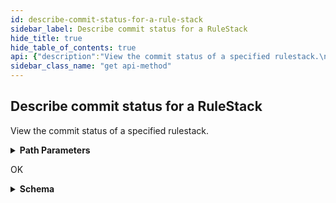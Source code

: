 ```yaml
---
id: describe-commit-status-for-a-rule-stack
sidebar_label: Describe commit status for a RuleStack
hide_title: true
hide_table_of_contents: true
api: {"description":"View the commit status of a specified rulestack.\n","operationId":"get-v1-config-rulestacks-rulestackname-commit","parameters":[{"description":"The name of the rulestack.\n","in":"path","name":"rulestackname","required":true,"schema":{"type":"string"}}],"requestBody":{"content":{"application/json":{"schema":{"additionalProperties":false,"properties":{},"title":"DescribeCommitRequest","type":"object"}}}},"responses":{"200":{"content":{"application/json":{"schema":{"additionalProperties":false,"properties":{"Response":{"additionalProperties":false,"properties":{"CommitMessages":{"description":"Rulestack commit message.\n","items":{"type":"string"},"title":"Commitmessages","type":"array"},"CommitStatus":{"description":"Rulestack commit status.\n","title":"Commitstatus","type":"string"},"RuleStackName":{"description":"Name of the rulestack.\n","title":"Rulestackname","type":"string"},"ValidateMessages":{"description":"Validate rulestack commit.\n","items":{"type":"string"},"title":"Validatemessages","type":"array"},"ValidateStatus":{"description":"Rulestack validation status.\n","title":"Validatestatus","type":"string"}},"title":"ResponseData","type":"object"},"ResponseStatus":{"additionalProperties":false,"properties":{"ErrorCode":{"default":0,"description":"Default value of a successful response is 0. Any other number indicates an error code.  \n\n400—HTTP bad request\n* InvalidRequestException—Operation failed due to invalid request. For example, unsupported parameter name or value in the request.\n* LimitExceededException—Operation failed due to violation in limit settings.\n* ThrottlingException—Operation failed due to throttling limitations.   \n\n500—Bad request \n* InternalServerError—Your request is valid but Cloud NGFW could not perform the operation due to a system issue.\n","title":"Errorcode","type":"integer"},"Reason":{"description":"The error description.\n","title":"Reason","type":"string"}},"title":"Result","type":"object"}},"title":"DescribeCommitResponse","type":"object"}}},"description":"OK"}},"tags":["ManageCommitConfiguration"],"method":"get","path":"/v1/config/rulestacks/{rulestackname}/commit","servers":[{"url":"https://api.us-east-1.aws.cloudngfw.paloaltonetworks.com"}],"jsonRequestBodyExample":{},"info":{"contact":{},"description":"Commit configuration for rulestacks.\n","title":"Manage Rulestack Commit Configuration","version":"1.0.0"},"postman":{"name":"Describe commit status for a RuleStack","description":{"content":"View the commit status of a specified rulestack.\n","type":"text/plain"},"url":{"path":["v1","config","rulestacks",":rulestackname","commit"],"host":["{{baseUrl}}"],"query":[],"variable":[{"disabled":false,"description":{"content":"(Required) The name of the rulestack.\n","type":"text/plain"},"type":"any","value":"","key":"rulestackname"}]},"header":[{"key":"Content-Type","value":"application/json"},{"key":"Accept","value":"application/json"}],"method":"GET","body":{"mode":"raw","raw":"\"\"","options":{"raw":{"language":"json"}}}}}
sidebar_class_name: "get api-method"
---
```



## Describe commit status for a RuleStack



View the commit status of a specified rulestack.


<details style={{"marginBottom":"1rem"}}><summary style={{}}><strong>Path Parameters</strong></summary><div><ul><ParamsItem className={"paramsItem"} param={{"description":"The name of the rulestack.\n","in":"path","name":"rulestackname","required":true,"schema":{"type":"string"}}}></ParamsItem></ul></div></details><div><Tabs><TabItem label={"200"} value={"200"}><div>

OK

</div><div><details style={{}}><summary style={{"textAlign":"left"}}><strong>Schema</strong></summary><div style={{"textAlign":"left","marginLeft":"1rem"}}></div><ul style={{"marginLeft":"1rem"}}><SchemaItem collapsible={true} className={"schemaItem"}><details style={{}}><summary style={{}}><strong>Response</strong><span style={{"opacity":"0.6"}}> object</span></summary><div style={{"marginLeft":"1rem"}}><ul><SchemaItem collapsible={false} name={"CommitMessages"} required={false} schemaDescription={"Rulestack commit message.\n"} schemaName={"string[]"} qualifierMessage={undefined}></SchemaItem><SchemaItem collapsible={false} name={"CommitStatus"} required={false} schemaDescription={"Rulestack commit status.\n"} schemaName={"Commitstatus"} qualifierMessage={undefined}></SchemaItem><SchemaItem collapsible={false} name={"RuleStackName"} required={false} schemaDescription={"Name of the rulestack.\n"} schemaName={"Rulestackname"} qualifierMessage={undefined}></SchemaItem><SchemaItem collapsible={false} name={"ValidateMessages"} required={false} schemaDescription={"Validate rulestack commit.\n"} schemaName={"string[]"} qualifierMessage={undefined}></SchemaItem><SchemaItem collapsible={false} name={"ValidateStatus"} required={false} schemaDescription={"Rulestack validation status.\n"} schemaName={"Validatestatus"} qualifierMessage={undefined}></SchemaItem></ul></div></details></SchemaItem><SchemaItem collapsible={true} className={"schemaItem"}><details style={{}}><summary style={{}}><strong>ResponseStatus</strong><span style={{"opacity":"0.6"}}> object</span></summary><div style={{"marginLeft":"1rem"}}><ul><SchemaItem collapsible={false} name={"ErrorCode"} required={false} schemaDescription={"Default value of a successful response is 0. Any other number indicates an error code.  \n\n400—HTTP bad request\n* InvalidRequestException—Operation failed due to invalid request. For example, unsupported parameter name or value in the request.\n* LimitExceededException—Operation failed due to violation in limit settings.\n* ThrottlingException—Operation failed due to throttling limitations.   \n\n500—Bad request \n* InternalServerError—Your request is valid but Cloud NGFW could not perform the operation due to a system issue.\n"} schemaName={"Errorcode"} qualifierMessage={undefined}></SchemaItem><SchemaItem collapsible={false} name={"Reason"} required={false} schemaDescription={"The error description.\n"} schemaName={"Reason"} qualifierMessage={undefined}></SchemaItem></ul></div></details></SchemaItem></ul></details></div></TabItem></Tabs></div>
      